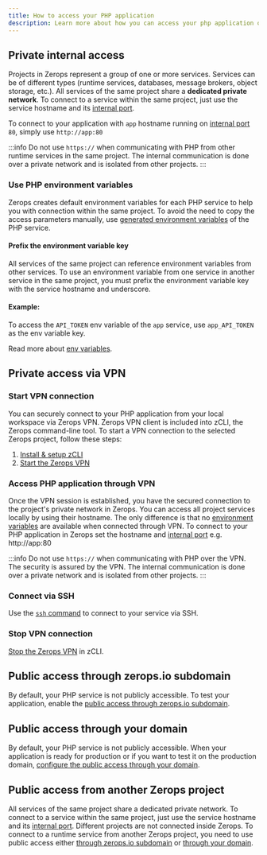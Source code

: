 ```yaml
---
title: How to access your PHP application
description: Learn more about how you can access your php application on Zerops.
---
```


## Private internal access

Projects in Zerops represent a group of one or more services.
Services can be of different types (runtime services, databases, message brokers, object storage, etc.). All services of the same project share a **dedicated private network**. To connect to a service within the same project, just use the service hostname and its [internal port](/php/how-to/build-pipeline#ports).

To connect to your application with `app` hostname running on [internal port](/php/how-to/build-pipeline#ports) `80`, simply use `http://app:80`

:::info
Do not use `https://` when communicating with PHP from other runtime services in the same project. The internal communication is done over a private network and is isolated from other projects.
:::

### Use PHP environment variables

Zerops creates default environment variables for each PHP service to help you with connection within the same project. To avoid the need to copy the access parameters manually, use [generated environment variables](/php/how-to/env-variables#generated-env-variables) of the PHP service.

#### Prefix the environment variable key

All services of the same project can reference environment variables from other services. To use an environment variable from one service in another service in the same project, you must prefix the environment variable key with the service hostname and underscore.

#### Example:

To access the `API_TOKEN` env variable of the `app` service, use `app_API_TOKEN` as the env variable key.

Read more about [env variables](/php/how-to/env-variables).

## Private access via VPN

### Start VPN connection

You can securely connect to your PHP application from your local workspace via Zerops VPN. Zerops VPN client is included into zCLI, the Zerops command-line tool. To start a VPN connection to the selected Zerops project, follow these steps:

1. [Install & setup zCLI](/references/cli)
2. [Start the Zerops VPN](/references/vpn#start-vpn)

### Access PHP application through VPN

Once the VPN session is established, you have the secured connection to the project's private network in Zerops. You can access all project services locally by using their hostname. The only difference is that no [environment variables](/php/how-to/env-variables) are available when connected through VPN. To connect to your PHP application in Zerops set the hostname and [internal port](/php/how-to/build-pipeline#ports) e.g. http://app:80

:::info
Do not use `https://` when communicating with PHP over the VPN. The security is assured by the VPN. The internal communication is done over a private network and is isolated from other projects.
:::

### Connect via SSH

Use the <a href="/references/ssh">`ssh` command</a> to connect to your service via SSH.

### Stop VPN connection

[Stop the Zerops VPN](/references/vpn#stop-vpn) in zCLI.

## Public access through zerops.io subdomain

By default, your PHP service is not publicly accessible. To test your application, enable the [public access through zerops.io subdomain](/features/access#public-access-through-zerops-subdomain).

## Public access through your domain

By default, your PHP service is not publicly accessible. When your application is ready for production or if you want to test it on the production domain, [configure the public access through your domain](/features/access#public-access-through-your-domain).

## Public access from another Zerops project

All services of the same project share a dedicated private network. To connect to a service within the same project, just use the service hostname and its [internal port](/php/how-to/build-pipeline#ports). Different projects are not connected inside Zerops. To connect to a runtime service from another Zerops project, you need to use public access either [through zerops.io subdomain](/features/access#public-access-through-zerops-subdomain) or [through your domain](/features/access#public-access-through-your-domain).

